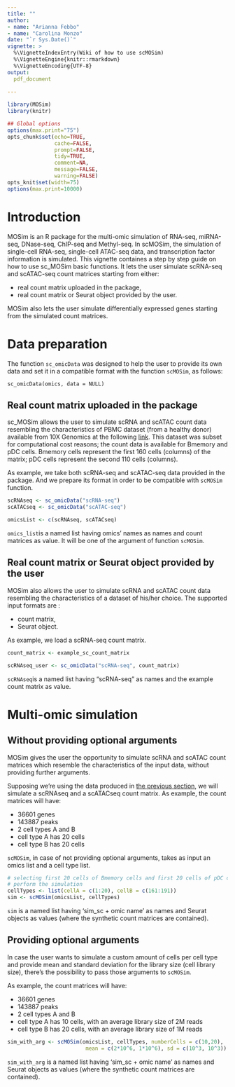 ```yaml
---
title: ""
author: 
- name: "Arianna Febbo"
- name: "Carolina Monzo"
date: "`r Sys.Date()`"
vignette: >
  %\VignetteIndexEntry(Wiki of how to use scMOSim)
  %\VignetteEngine{knitr::rmarkdown}
  %\VignetteEncoding{UTF-8}
output: 
  pdf_document
      
---
```


```r
library(MOSim)
library(knitr)

## Global options
options(max.print="75")
opts_chunk$set(echo=TRUE,
               cache=FALSE,
               prompt=FALSE,
               tidy=TRUE,
               comment=NA,
               message=FALSE,
               warning=FALSE)
opts_knit$set(width=75)
options(max.print=10000)
```

# Introduction

MOSim is an R package for the multi-omic simulation of RNA-seq, miRNA-seq,
DNase-seq, ChIP-seq and Methyl-seq. In scMOSim, the simulation of single-cell 
RNA-seq, single-cell ATAC-seq data, and transcription factor information is
simulated. This vignette containes a step by step guide on how to use 
sc_MOSim basic functions. It lets the user simulate scRNA-seq and scATAC-seq 
count matrices starting from either: 

* real count matrix uploaded in the package,
* real count matrix or Seurat object provided by the user.

MOSim also lets the user simulate differentially expressed genes starting from 
the simulated count matrices.

# Data preparation

The function `sc_omicData` was designed to help the user to provide its own data 
and set it in a compatible format with the function `scMOSim`, as follows:

`sc_omicData(omics, data = NULL)`

## Real count matrix uploaded in the package {#2.1}

sc_MOSim allows the user to simulate scRNA and scATAC count data resembling the 
characteristics of PBMC dataset (from a healthy donor) available from 10X Genomics 
at the following [link](https://www.10xgenomics.com/resources/datasets/pbmc-from-a-healthy-donor-granulocytes-removed-through-cell-sorting-10-k-1-standard-2-0-0). 
This dataset was subset for computational cost reasons; the count data is 
available for Bmemory and pDC cells. Bmemory cells represent the first 160 cells 
(columns) of the matrix; pDC cells represent the second 110 cells (columns).

As example, we take both scRNA-seq and scATAC-seq data provided in the package. 
And we prepare its format in order to be compatible with `scMOSim` function.

```r

scRNAseq <- sc_omicData("scRNA-seq")
scATACseq <- sc_omicData("scATAC-seq")

omicsList <- c(scRNAseq, scATACseq)

```

`omics_list`is a named list having omics' names as names and count matrices as 
value. It will be one of the argument of function `scMOSim`.

## Real count matrix or Seurat object provided by the user

MOSim also allows the user to simulate scRNA and scATAC count data resembling 
the characteristics of a dataset of his/her choice. The supported input formats 
are :

* count matrix,
* Seurat object.

As example, we load a scRNA-seq count matrix. 

```r
count_matrix <- example_sc_count_matrix

scRNAseq_user <- sc_omicData("scRNA-seq", count_matrix) 

```

`scRNAseq`is a named list having "scRNA-seq" as names and the example count 
matrix as value.

# Multi-omic simulation

## Without providing optional arguments

MOSim gives the user the opportunity to simulate scRNA and scATAC count matrices 
which resemble the characteristics of the input data, without providing further 
arguments.

Supposing we're using the data produced in [the previous section](#2.1), we will 
simulate a scRNAseq and a scATACseq count matrix.
As example, the count matrices will have:

* 36601 genes
* 143887 peaks
* 2 cell types A and B
* cell type A has 20 cells
* cell type B has 20 cells

`scMOSim`, in case of not providing optional arguments, takes as input an omics 
list and a cell type list. 


```r
# selecting first 20 cells of Bmemory cells and first 20 cells of pDC cells to 
# perform the simulation
cellTypes <- list(cellA = c(1:20), cellB = c(161:191)) 
sim <- scMOSim(omicsList, cellTypes)
```

`sim` is a named list having 'sim_sc + omic name' as names and Seurat objects as 
values (where the synthetic count matrices are contained).

## Providing optional arguments

In case the user wants to simulate a custom amount of cells per cell type and 
provide mean and standard deviation for the library size (cell library size), 
there's the possibility to pass those arguments to `scMOSim`.

As example, the count matrices will have:

* 36601 genes
* 143887 peaks
* 2 cell types A and B
* cell type A has 10 cells, with an average library size of 2M reads
* cell type B has 20 cells, with an average library size of 1M reads

```r

sim_with_arg <- scMOSim(omicsList, cellTypes, numberCells = c(10,20), 
                         mean = c(2*10^6, 1*10^6), sd = c(10^3, 10^3))
```
`sim_with_arg` is a named list having 'sim_sc + omic name' as names and Seurat 
objects as values (where the synthetic count matrices are contained).